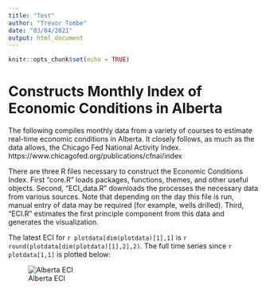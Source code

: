 ```yaml
---
title: "Test"
author: "Trevor Tombe"
date: "03/04/2021"
output: html_document
---
```


```r
knitr::opts_chunk$set(echo = TRUE)
```

# Constructs Monthly Index of Economic Conditions in Alberta

The following compiles monthly data from a variety of courses to estimate real-time economic conditions in Alberta. It closely follows, as much as the data allows, the Chicago Fed National Activity Index. https://www.chicagofed.org/publications/cfnai/index 

There are three R files necessary to construct the Economic Conditions Index. First "core.R" loads packages, functions, themes, and other useful objects. Second, "ECI_data.R" downloads the processes the necessary data from various sources. Note that depending on the day this file is run, manual entry of data may be required (for example, wells drilled). Third, "ECI.R" estimates the first principle component from this data and generates the visualization.

The latest ECI for `r plotdata[dim(plotdata)[1],1]` is `r round(plotdata[dim(plotdata)[1],2],2)`. The full time series since `r plotdata[1,1]` is plotted below:

![Alberta ECI](plot.png)

